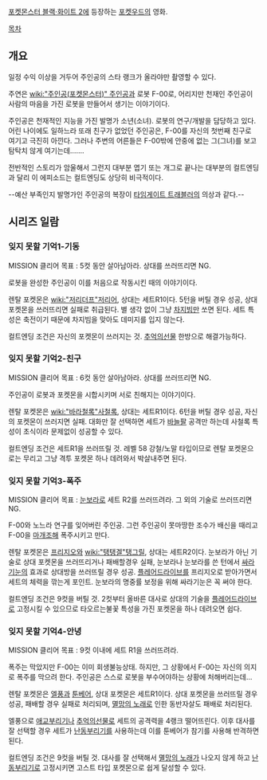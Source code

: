 [[포켓몬스터 블랙·화이트 2]]에 등장하는 [[포켓우드]]의 영화. 

[[목차]]
== 개요 ==
일정 수익 이상을 거두어 주인공의 스타 랭크가 올라야만 촬영할 수 있다.

주연은 [[wiki:"주인공(포켓몬스터)" 주인공]]과 로봇 F-00로, 어리지만 천재인 주인공이 사람의 마음을 가진 로봇을 만들어서 생기는 이야기이다.

주인공은 천재적인 지능을 가진 발명가 소년(소녀). 로봇의 연구/개발을 담당하고 있다. 어린 나이에도 일하느라 또래 친구가 없었던 주인공은, F-00를 자신의 첫번째 친구로 여기고 극진히 아낀다. 그러나 주변의 어른들은 F-00밖에 안중에 없는 그(그녀)를 보고 탐탁치 않게 여기는데…….
 
전반적인 스토리가 암울해서 그런지 대부분 엽기 또는 개그로 끝나는 대부분의 컬트엔딩과 달리 이 에피소드는 컬트엔딩도 상당히 비극적이다.

--예산 부족인지 발명가인 주인공의 복장이 [[타임게이트 트래블러]]의 의상과 같다.--

== 시리즈 일람 ==
=== 잊지 못할 기억1-기동 ===
MISSION 클리어 목표 : 5컷 동안 살아남아라. 상대를 쓰러뜨리면 NG.

로봇을 완성한 주인공이 이를 처음으로 작동시킨 때의 이야기이다.

렌탈 포켓몬은 [[wiki:"저리더프"저리어]], 상대는 세트R1이다. 5턴을 버틸 경우 성공, 상대 포켓몬을 쓰러뜨리면 실패로 취급된다. 별 생각 없이 그냥 [[차지빔]]만 쏘면 된다. 세트 특성은 축전이기 때문에 차지빔을 맞아도 데미지를 입지 않는다.

컬트엔딩 조건은 자신의 포켓몬이 쓰러지는 것. [[추억의선물]] 한방으로 해결가능하다.

=== 잊지 못할 기억2-친구 ===
MISSION 클리어 목표 : 6컷 동안 살아남아라. 상대를 쓰러뜨리면 NG.

주인공이 로봇과 포켓몬을 시합시키며 서로 친해지는 이야기이다.

렌탈 포켓몬은 [[wiki:"바라철록"사철록]], 상대는 세트R1이다. 6턴을 버틸 경우 성공, 자신의 포켓몬이 쓰러지면 실패. 대화만 잘 선택하면 세트가 [[바늘팔]] 공격만 하는데 사철록 특성이 초식이라 문제없이 성공할 수 있다.

컬트엔딩 조건은 세트R1을 쓰러뜨릴 것. 레벨 58 강철/노말 타입이므로 렌탈 포켓몬으로는 무리고 그냥 격투 포켓몬 하나 데려와서 박살내주면 된다.

=== 잊지 못할 기억3-폭주 ===
MISSION 클리어 목표 : [[눈보라(포켓몬스터)|눈보라]]로 세트 R2를 쓰러뜨려라. 그 외의 기술로 쓰러뜨리면 NG.

F-00와 노느라 연구를 잊어버린 주인공. 그런 주인공이 못마땅한 조수가 배신을 때리고 F-00을 [[마개조]]해 폭주시키고 만다.

렌탈 포켓몬은 [[프리지오]]와 [[wiki:"탱탱겔"탱그릴]], 상대는 세트R2이다.
눈보라가 아닌 기술로 상대 포켓몬을 쓰러뜨리거나 패배할경우 실패, 눈보라나 눈보라를 쓴 턴에서 [[싸라기눈]]의 효과로 상대방을 쓰러뜨릴 경우 성공. [[플레어드라이브]]를 프리지오로 받아가면서 세트의 체력을 깎는게 포인트. 눈보라의 명중률 보정을 위해 싸라기눈은 꼭 써야 한다.

컬트엔딩 조건은 9컷을 버틸 것. 2컷부터 올바른 대사로 상대의 기술을 [[플레어드라이브]]로 고정시킬 수 있으므로 타오르는불꽃 특성을 가진 포켓몬을 하나 데려오면 쉽다.

=== 잊지 못할 기억4-안녕 ===
MISSION 클리어 목표 : 9컷 이내에 세트 R1을 쓰러뜨려라.

폭주는 막았지만 F-00는 이미 회생불능상태. 하지만, 그 상황에서 F-00는 자신의 의지로 폭주를 막으려 한다. 주인공은 스스로 로봇을 부수어야하는 상황에 처해버리는데...

렌탈 포켓몬은 [[엘풍]]과 [[툰베어]], 상대 포켓몬은 세트R1이다. 상대 포켓몬을 쓰러뜨릴 경우 성공, 패배할 경우 실패로 처리되며, [[멸망의 노래]]로 인한 동반자살도 패배로 처리된다.

엘풍으로 [[애교부리기]]나 [[추억의선물]]로 세트의 공격력을 4랭크 떨어뜨린다. 이후 대사를 잘 선택할 경우 세트가 [[난동부리기]]를 사용하는데 이를 툰베어가 참기를 사용해 반격하면 된다. 

컬트엔딩 조건은 9컷을 버틸 것. 대사를 잘 선택해서 [[멸망의 노래]]가 나오지 않게 하고 [[난동부리기]]로 고정시키면 고스트 타입 포켓몬으로 쉽게 달성할 수 있다.
